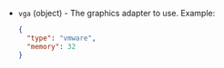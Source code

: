 <!-- Code generated from the comments of the vgaConfig struct in builder/proxmox/common/config.go; DO NOT EDIT MANUALLY -->

- `vga` (object) - The graphics adapter to use. Example:

	```json
	{
	  "type": "vmware",
	  "memory": 32
	}
	```

<!-- End of code generated from the comments of the vgaConfig struct in builder/proxmox/common/config.go; -->
